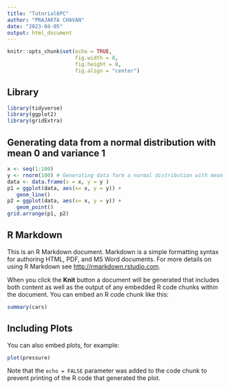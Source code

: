 ```yaml
---
title: "Tutorial6PC"
author: "PRAJAKTA CHAVAN"
date: "2023-04-05"
output: html_document
---
```


```r
knitr::opts_chunk$set(echo = TRUE, 
                      fig.width = 8,
                      fig.height = 8,
                      fig.align = "center")
```



## Library

```r
library(tidyverse)
library(ggplot2)
library(gridExtra)
```

## Generating data from a normal distribution with mean 0 and variance 1

```r
x <- seq(1:100)
y <- rnorm(100) # Generating data form a normal distribution with mean 0 and variance 1
data <- data.frame(x = x, y = y )
p1 = ggplot(data, aes(x= x, y = y)) +
   geom_line()
p2 = ggplot(data, aes(x= x, y = y)) +
   geom_point()
grid.arrange(p1, p2)
```


## R Markdown

This is an R Markdown document. Markdown is a simple formatting syntax for authoring HTML, PDF, and MS Word documents. For more details on using R Markdown see <http://rmarkdown.rstudio.com>.

When you click the **Knit** button a document will be generated that includes both content as well as the output of any embedded R code chunks within the document. You can embed an R code chunk like this:

```r
summary(cars)
```

## Including Plots

You can also embed plots, for example:

```r
plot(pressure)
```

Note that the `echo = FALSE` parameter was added to the code chunk to prevent printing of the R code that generated the plot.
